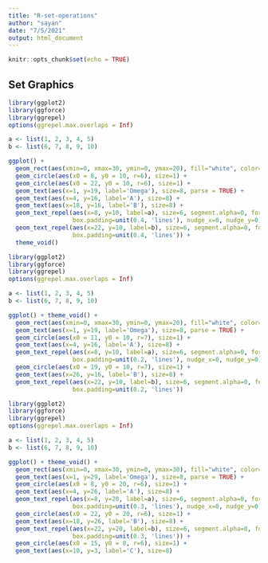 ```yaml
---
title: "R-set-operations"
author: "sayan"
date: "7/5/2021"
output: html_document
---
```


```r
knitr::opts_chunk$set(echo = TRUE)
```

## Set Graphics

```r
library(ggplot2)
library(ggforce)
library(ggrepel)
options(ggrepel.max.overlaps = Inf)

a <- list(1, 2, 3, 4, 5)
b <- list(6, 7, 8, 9, 10)

ggplot() +
  geom_rect(aes(xmin=0, xmax=30, ymin=0, ymax=20), fill="white", color="black", size=1) +
  geom_circle(aes(x0 = 8, y0 = 10, r=6), size=1) +
  geom_circle(aes(x0 = 22, y0 = 10, r=6), size=1) +
  geom_text(aes(x=1, y=19, label='Omega'), size=8, parse = TRUE) +
  geom_text(aes(x=4, y=16, label='A'), size=8) +
  geom_text(aes(x=18, y=16, label='B'), size=8) +
  geom_text_repel(aes(x=8, y=10, label=a), size=6, segment.alpha=0, force=1,
                  box.padding=unit(0.4, 'lines'), nudge_x=0, nudge_y=0) +
  geom_text_repel(aes(x=22, y=10, label=b), size=6, segment.alpha=0, force=1,
                  box.padding=unit(0.4, 'lines')) +
  theme_void()
```
```r
library(ggplot2)
library(ggforce)
library(ggrepel)
options(ggrepel.max.overlaps = Inf)

a <- list(1, 2, 3, 4, 5)
b <- list(6, 7, 8, 9, 10)

ggplot() + theme_void() +
  geom_rect(aes(xmin=0, xmax=30, ymin=0, ymax=20), fill="white", color="black", size=1) +
  geom_text(aes(x=1, y=19, label='Omega'), size=8, parse = TRUE) +
  geom_circle(aes(x0 = 11, y0 = 10, r=7), size=1) +
  geom_text(aes(x=4, y=16, label='A'), size=8) +
  geom_text_repel(aes(x=8, y=10, label=a), size=6, segment.alpha=0, force=1,
                  box.padding=unit(0.2, 'lines'), nudge_x=0, nudge_y=0) +
  geom_circle(aes(x0 = 19, y0 = 10, r=7), size=1) +
  geom_text(aes(x=26, y=16, label='B'), size=8) +
  geom_text_repel(aes(x=22, y=10, label=b), size=6, segment.alpha=0, force=1,
                  box.padding=unit(0.2, 'lines'))
```

```r
library(ggplot2)
library(ggforce)
library(ggrepel)
options(ggrepel.max.overlaps = Inf)

a <- list(1, 2, 3, 4, 5)
b <- list(6, 7, 8, 9, 10)

ggplot() + theme_void() +
  geom_rect(aes(xmin=0, xmax=30, ymin=0, ymax=30), fill="white", color="black", size=1) +
  geom_text(aes(x=1, y=29, label='Omega'), size=8, parse = TRUE) +
  geom_circle(aes(x0 = 8, y0 = 20, r=6), size=1) +
  geom_text(aes(x=4, y=26, label='A'), size=8) +
  geom_text_repel(aes(x=8, y=20, label=a), size=6, segment.alpha=0, force=1,
                  box.padding=unit(0.3, 'lines'), nudge_x=0, nudge_y=0) +
  geom_circle(aes(x0 = 22, y0 = 20, r=6), size=1) +
  geom_text(aes(x=18, y=26, label='B'), size=8) +
  geom_text_repel(aes(x=22, y=20, label=b), size=6, segment.alpha=0, force=1,
                  box.padding=unit(0.3, 'lines')) +
  geom_circle(aes(x0 = 15, y0 = 8, r=6), size=1) +
  geom_text(aes(x=10, y=3, label='C'), size=8)
```